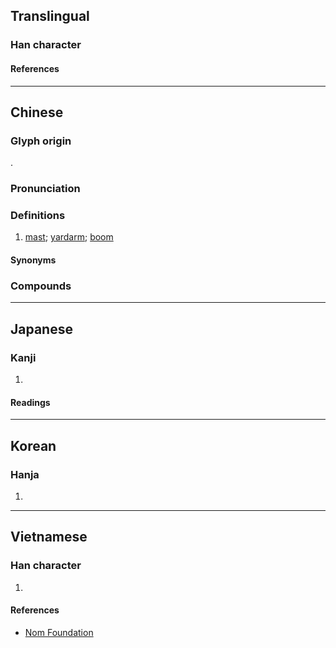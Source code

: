 {{also|樯}}
{{character info}}
==Translingual==

===Han character===
{{Han char|rn=75|rad=木|as=13|sn=17|four=44961|canj=DGOW|ids=⿰木嗇}}

====References====
{{Han ref|kx=0557.220|dkj=15687|dj=0947.010|hdz=21299.140|uh=6AA3}}

----

==Chinese==
{{zh-forms|s=樯|alt=艢}}

===Glyph origin===
{{Han etym}}
{{Han compound|木|嗇|ls=psc|c1=s|c2=p|t1=tree}}.

===Pronunciation===
{{zh-pron
|m=qiáng
|c=coeng4
|mc=y
|oc=y
|ma=
|cat=n
}}

===Definitions===
{{zh-hanzi}}

# {{lb|zh|literary}} [[mast]]; [[yardarm]]; [[boom]]

====Synonyms====
{{zh-dial|桅杆}}

===Compounds===
{{zh-der|帆檣}}

----

==Japanese==

===Kanji===
{{ja-kanji|grade=|rs=木13}}

# {{rfdef|ja|sort=木13}}

====Readings====
{{ja-readings
|goon=ぞう
|kanon=しょう
|kun=ほばしら-
}}

----

==Korean==

===Hanja===
{{ko-hanja|장}}

# {{rfdef|ko|sort=木13}}

----

==Vietnamese==

===Han character===
{{vi-readings|rs=木13|reading=tường}}

# {{rfdef|vi|sort=木13}}

====References====
*[http://nomfoundation.org/common/nom_details.php?codepoint=6aa3 Nom Foundation]